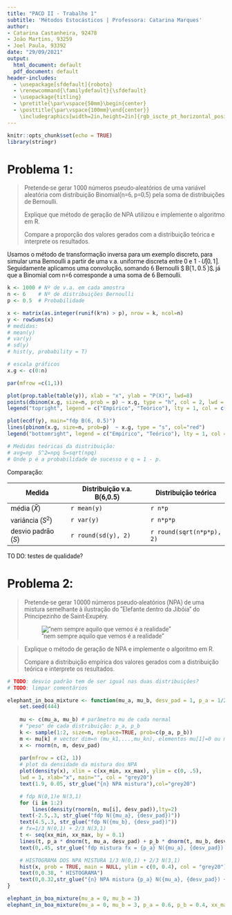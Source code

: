 ```yaml
---
title: "PACD II - Trabalho 1"
subtitle: 'Métodos Estocásticos | Professora: Catarina Marques'
author: 
- Catarina Castanheira, 92478
- João Martins, 93259
- Joel Paula, 93392
date: "29/09/2021"
output:
  html_document: default
  pdf_document: default
header-includes:
  - \usepackage[sfdefault]{roboto}
  - \renewcommand{\familydefault}{\sfdefault}
  - \usepackage{titling}
  - \pretitle{\par\vspace{50mm}\begin{center}
  - \posttitle{\par\vspace{100mm}\end{center}}
    \includegraphics[width=2in,height=2in]{rgb_iscte_pt_horizontal_positive.png}\LARGE\\}
---
```


<!-- get the required files from 3rd party sources -->
<link href='http://fonts.googleapis.com/css?family=Roboto' rel='stylesheet' type='text/css'> <!-- use the font -->

```{=html}
<style>
  body {
    font-family: 'Roboto', sans-serif;
  }
</style>
```
\newpage

```r
knitr::opts_chunk$set(echo = TRUE)
library(stringr)
```

# Problema 1:

> Pretende-se gerar 1000 números pseudo-aleatórios de uma variável aleatória com distribuição Binomial(n=6, p=0,5) pela soma de distribuições de Bernoulli. 
>
> Explique que método de geração de NPA utilizou e implemente o algoritmo em R. 
>
> Compare a proporção dos valores gerados com a distribuição teórica e interprete os resultados.


Usamos o método de transformação inversa para um exemplo discreto, para simular uma Bernoulli a partir de uma v.a. uniforme discreta entre 0 e 1 - $U[0,1]$. Seguidamente aplicamos uma convolução, somando 6 Bernoulli $ B(1, 0.5 )$, já que a Binomial com n=6 corresponde a uma soma de 6 Bernoulli.

```r
k <- 1000 # Nº de v.a. em cada amostra
n <- 6    # Nº de distribuições Bernoulli
p <- 0.5  # Probabilidade

x <- matrix(as.integer(runif(k*n) > p), nrow = k, ncol=n)
y <- rowSums(x)
# medidas:
# mean(y)
# var(y)
# sd(y)
# hist(y, probability = T)

# escala gráficos
x.g <- c(0:n)

par(mfrow =c(1,1))

plot(prop.table(table(y)), xlab = "x", ylab = "P(X)", lwd=8)
points(dbinom(x.g, size=n, prob = p) ~ x.g, type = "h", col = 2, lwd = 2)
legend("topright", legend = c("Empírico", "Teórico"), lty = 1, col = c(1, 2))

plot(ecdf(y), main="fdp B(6, 0.5)")
lines(pbinom(x.g, size=n, prob=p)  ~ x.g, type = "s", col="red")
legend("bottomright", legend = c("Empírico", "Teórico"), lty = 1, col = c(1, 2))

# Medidas teóricas da distribuição:
# avg=np  S^2=npq S=sqrt(npq) 
# Onde p é a probabilidade de sucesso e q = 1 - p.

```

Comparação:

| Medida              |Distribuição v.a. B(6,0.5)  | Distribuição teórica      |
|---------------------|----------------------------|---------------------------|
| média ($\bar{X}$)   | `r mean(y)`                | `r n*p`                   |
| variância ($S^2$)   | `r var(y)`                 | `r n*p*p`                 |
| desvio padrão ($S$) | `r round(sd(y), 2)`        | `r round(sqrt(n*p*p), 2)` |

TO DO: testes de qualidade?

# Problema 2:

> Pretende-se gerar 10000 números pseudo-aleatórios (NPA) de uma mistura semelhante à ilustração
do “Elefante dentro da Jibóia” do Principezinho de Saint-Exupéry.
>
> ![“nem sempre aquilo que vemos é a realidade”](elephant_saint_exupery.png)

> Explique o método de geração de NPA e implemente o algoritmo em R.
> 
> Compare a distribuição empírica dos valores gerados com a distribuição teórica e interprete os
resultados.

```r
# TODO: desvio padrão tem de ser igual nas duas distribuições?
# TODO: limpar comentários

elephant_in_boa_mixture <- function(mu_a, mu_b, desv_pad = 1, p_a = 1/2, p_b = 1/2, n = 1000, xx_min = -6, xx_max = 6) {
    set.seed(444)
    
    mu <- c(mu_a, mu_b) # parâmetro mu de cada normal
    # "peso" de cada distribuição: p_a, p_b
    k <- sample(1:2, size=n, replace=TRUE, prob=c(p_a, p_b))
    m <- mu[k] # vector dim=n (mu_k1,...,mu_kn), elementos mu[1]=0 ou mu[2]=3
    x <- rnorm(n, m, desv_pad) 
    
    par(mfrow = c(2, 1))
    # plot da densidade da mistura dos NPA
    plot(density(x), xlim = c(xx_min, xx_max), ylim = c(0, .5),
    lwd = 3, xlab="x", main="", col = "grey20")
    text(1.9, 0.05, str_glue("{n} NPA mistura"),col="grey20")

    # fdp N(0,1)e N(3,1)
    for (i in 1:2)
        lines(density(rnorm(n, mu[i], desv_pad)),lty=2)
    text(-2.5,.3, str_glue("fdp N({mu_a}, {desv_pad})"))
    text(4.5,.3, str_glue("fdp N({mu_b}, {desv_pad})"))
    # fx=1/3 N(0,1) + 2/3 N(3,1)
    t <- seq(xx_min, xx_max, by = 0.1)
    lines(t, p_a * dnorm(t, mu_a, desv_pad) + p_b * dnorm(t, mu_b, desv_pad), lwd = 1, col = "red")
    text(0,.45, str_glue('fdp mistura fx = {p_a} N({mu_a}, {desv_pad}) + {p_b} N({mu_b}, {desv_pad})'), col="red")

    # HISTOGRAMA DOS NPA MISTURA 1/3 N(0,1) + 2/3 N(3,1)
    hist(x, prob = TRUE, main = NULL, ylim = c(0, 0.4), col = "grey20")
    text(0,0.38, " HISTOGRAMA")
    text(0,0.32,str_glue("{n} NPA mistura {p_a} N({mu_a}, {desv_pad}) + {p_b} N({mu_b}, {desv_pad})"))
}

elephant_in_boa_mixture(mu_a = 0, mu_b = 3)
elephant_in_boa_mixture(mu_a = 0, mu_b = 3, p_a = 0.6, p_b = 0.4, xx_max = 9)

```

